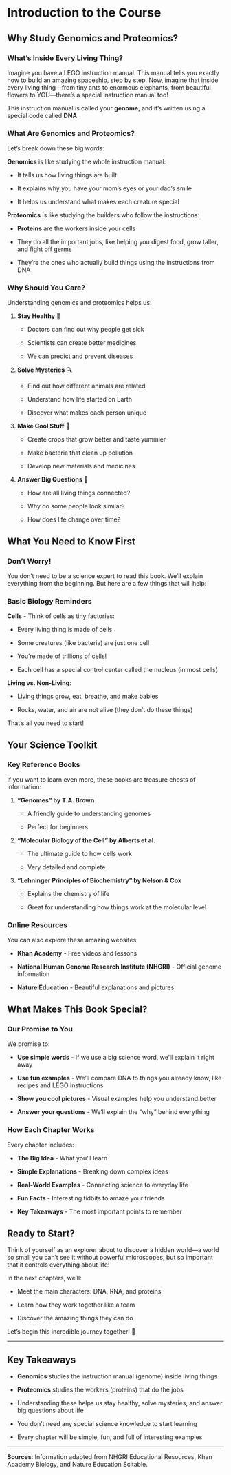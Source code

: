 # Introduction to the Course

## Why Study Genomics and Proteomics?

### What's Inside Every Living Thing?

Imagine you have a LEGO instruction manual. This manual tells you exactly how to build an amazing spaceship, step by step. Now, imagine that inside every living thing—from tiny ants to enormous elephants, from beautiful flowers to YOU—there's a special instruction manual too!

This instruction manual is called your **genome**, and it's written using a special code called **DNA**.

### What Are Genomics and Proteomics?

Let's break down these big words:

**Genomics** is like studying the whole instruction manual:

- It tells us how living things are built

- It explains why you have your mom's eyes or your dad's smile

- It helps us understand what makes each creature special

**Proteomics** is like studying the builders who follow the instructions:

- **Proteins** are the workers inside your cells

- They do all the important jobs, like helping you digest food, grow taller, and fight off germs

- They're the ones who actually build things using the instructions from DNA

### Why Should You Care?

Understanding genomics and proteomics helps us:

1. **Stay Healthy** 🏥

   - Doctors can find out why people get sick

   - Scientists can create better medicines

   - We can predict and prevent diseases

2. **Solve Mysteries** 🔍

   - Find out how different animals are related

   - Understand how life started on Earth

   - Discover what makes each person unique

3. **Make Cool Stuff** 🧬

   - Create crops that grow better and taste yummier

   - Make bacteria that clean up pollution

   - Develop new materials and medicines

4. **Answer Big Questions** 💭

   - How are all living things connected?

   - Why do some people look similar?

   - How does life change over time?

## What You Need to Know First

### Don't Worry!

You don't need to be a science expert to read this book. We'll explain everything from the beginning. But here are a few things that will help:

### Basic Biology Reminders

**Cells** - Think of cells as tiny factories:

- Every living thing is made of cells

- Some creatures (like bacteria) are just one cell

- You're made of trillions of cells!

- Each cell has a special control center called the nucleus (in most cells)

**Living vs. Non-Living**:

- Living things grow, eat, breathe, and make babies

- Rocks, water, and air are not alive (they don't do these things)

That's all you need to start!

## Your Science Toolkit

### Key Reference Books

If you want to learn even more, these books are treasure chests of information:

1. **"Genomes" by T.A. Brown**

   - A friendly guide to understanding genomes

   - Perfect for beginners

2. **"Molecular Biology of the Cell" by Alberts et al.**

   - The ultimate guide to how cells work

   - Very detailed and complete

3. **"Lehninger Principles of Biochemistry" by Nelson & Cox**

   - Explains the chemistry of life

   - Great for understanding how things work at the molecular level

### Online Resources

You can also explore these amazing websites:

- **Khan Academy** - Free videos and lessons

- **National Human Genome Research Institute (NHGRI)** - Official genome information

- **Nature Education** - Beautiful explanations and pictures

## What Makes This Book Special?

### Our Promise to You

We promise to:

- **Use simple words** - If we use a big science word, we'll explain it right away

- **Use fun examples** - We'll compare DNA to things you already know, like recipes and LEGO instructions

- **Show you cool pictures** - Visual examples help you understand better

- **Answer your questions** - We'll explain the "why" behind everything

### How Each Chapter Works

Every chapter includes:

- **The Big Idea** - What you'll learn

- **Simple Explanations** - Breaking down complex ideas

- **Real-World Examples** - Connecting science to everyday life

- **Fun Facts** - Interesting tidbits to amaze your friends

- **Key Takeaways** - The most important points to remember

## Ready to Start?

Think of yourself as an explorer about to discover a hidden world—a world so small you can't see it without powerful microscopes, but so important that it controls everything about life!

In the next chapters, we'll:

- Meet the main characters: DNA, RNA, and proteins

- Learn how they work together like a team

- Discover the amazing things they can do

Let's begin this incredible journey together! 🚀

---

## Key Takeaways

- **Genomics** studies the instruction manual (genome) inside living things

- **Proteomics** studies the workers (proteins) that do the jobs

- Understanding these helps us stay healthy, solve mysteries, and answer big questions about life

- You don't need any special science knowledge to start learning

- Every chapter will be simple, fun, and full of interesting examples

---

**Sources**: Information adapted from NHGRI Educational Resources, Khan Academy Biology, and Nature Education Scitable.
